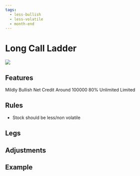 ```yaml
---
tags:
  - less-bullish
  - less-volatile
  - month-end
---
```


# Long Call Ladder
<img className="graph" src="/img/graphs/long-call-ladder.svg" />

## Features
<!-- :::caution

Following fields might be incorrect

::: -->
<grid>
  <attribute title="View" icon="visibility" color="info">
    Mildly Bullish
  </attribute>
  <attribute title="Premium" icon="currency_exchange" color="info">
    Net Credit
  </attribute>
  <attribute title="Margin" icon="currency_rupee" color="info">
    Around 100000
  </attribute>
  <attribute title="POP" icon="percent" color="success">
    80%
  </attribute>
  <attribute title="Max Loss" icon="dangerous" color="warning">
    Unlimited
  </attribute>
  <attribute title="Profit" icon="payments" color="info">
    Limited
  </attribute>
</grid>

## Rules

- Stock should be less/non volatile

## Legs

<leg side="CE"  transaction="B" moneyNess="ATM" lotSize={1} moreInfo=""/>
<leg side="CE"  transaction="S" moneyNess="OTM" lotSize={1} moreInfo="" />
<leg side="CE"  transaction="S" moneyNess="OTM" lotSize={1} moreInfo=""/>

## Adjustments


## Example
